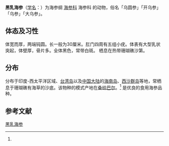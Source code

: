 {{Speciesbox
| name = 黑乳海参
| status = 
| status_system = 
| image = Holothuria nobilis, Egipto.jpg
| image_caption = 黑乳海参 ''Holothuria nobilis''
| genus = Holothuria
| species = nobilis
| authority = (Selenka, 1867)<ref name='id12659'>{{cite web| url =http://www.bioinfo.cn/db05/BjdwSpecies.php?action=view&id=12659| title =黑乳海参| work =《中国动物物种编目数据库》| publisher =中国科学院微生物研究所| author =中国科学院动物研究所| accessdate =2009-04-28| deadurl =yes| archiveurl =https://web.archive.org/web/20160305072521/http://www.bioinfo.cn/db05/BjdwSpecies.php?action=view&id=12659| archivedate =2016-03-05}}</ref>
}}

'''黑乳海参'''（[[学名|学名]]：{{lang|la|''Holothuria nobilis''}}）为海参纲 [[海参科|海参科]] 海参科 的动物，俗名「乌圆参」「开乌参」「乌参」「大乌参」。

==体态及习性==
体宽而厚，两端钝圆。长一般为30厘米。肛门四周有五组小疣。体表有大型乳状突起，体壁厚，骨片多。全体黑色，常带白斑。
栖息在热带珊瑚礁沙第。
==分布==
分布于印度-西太平洋区域、[[台湾岛|台湾岛]]以及[[中国大陆|中国大陆]]的[[海南岛|海南岛]]、[[西沙群岛|西沙群岛]]等地，常栖息于珊瑚礁有海草的沙底。该物种的模式产地在[[桑给巴尔|桑给巴尔]]。<ref name='id12659'/>
是优良的食用海参品种。

== 参考文献 ==
{{reflist}}

{{Wikispecies|Holothuria nobilis}}
{{Taxonbar|from=Q2410451}}

[[Category:海参属|黑乳海参]]


{{海参小作品}}